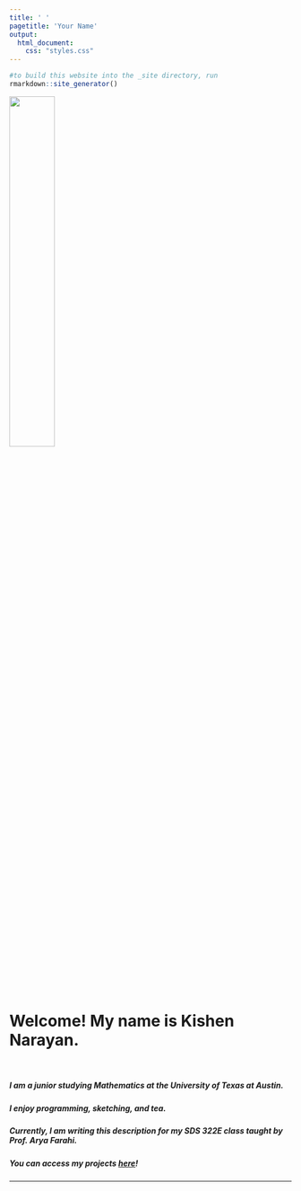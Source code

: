 ```yaml
---
title: ' '
pagetitle: 'Your Name'
output: 
  html_document: 
    css: "styles.css"
---
```


```R
#to build this website into the _site directory, run
rmarkdown::site_generator()
```
 
<img src="avatar.jpg" style=width:40% class="img-circle">

<br>

# Welcome! My name is Kishen Narayan. 
  
</br>

##### I am a junior studying Mathematics at the University of Texas at Austin.

##### I enjoy programming, sketching, and tea. 

##### Currently, I am writing this description for my SDS 322E class taught by Prof. Arya Farahi.  

##### You can access my projects [here](/portfolio)!

---
